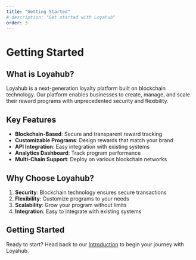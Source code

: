 ```yaml
---
title: "Getting Started"
# description: "Get started with Loyahub"
order: 3
---
```


# Getting Started

## What is Loyahub?

Loyahub is a next-generation loyalty platform built on blockchain technology. Our platform enables businesses to create, manage, and scale their reward programs with unprecedented security and flexibility.

## Key Features

- **Blockchain-Based**: Secure and transparent reward tracking
- **Customizable Programs**: Design rewards that match your brand
- **API Integration**: Easy integration with existing systems
- **Analytics Dashboard**: Track program performance
- **Multi-Chain Support**: Deploy on various blockchain networks

## Why Choose Loyahub?

1. **Security**: Blockchain technology ensures secure transactions
2. **Flexibility**: Customize programs to your needs
3. **Scalability**: Grow your program without limits
4. **Integration**: Easy to integrate with existing systems

## Getting Started

Ready to start? Head back to our [Introduction](/blockchain/projects/loyahub/introduction) to begin your journey with Loyahub. 